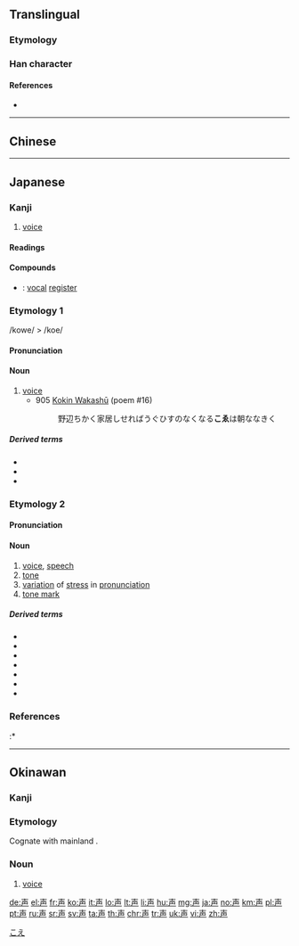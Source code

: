 {{also|聲}}
==Translingual==
{{stroke order|type=bw}}
{{ja-forms|声|声|[[聲]]}}
===Etymology===
{{Han simp|聲|f=耳|t=&nbsp;|f2=殳|t2=&nbsp;}}
===Han character===
{{Han char|rn=33|rad=士|as=04|sn=7|four=|canj=GAH|ids=⿱士𠃜}}

====References====
* {{Han ref|kx=0243.040|dkj=05645|dj=0483.060|hdz=10429.010|uh=58F0|ud=22768}}

----

==Chinese==
{{zh-see|聲}}

----

==Japanese==

===Kanji===
{{ja-kanji|grade=2|rs=士04|style=s|kyu=聲}}

# [[voice]]

====Readings====
{{ja-readings
|goon=[[しょう]] (shō) < [[しやう]] (shau)
|kanon=[[せい]] (sei)
|kun=[[こえ]] (koe) < [[こゑ]] (kowe)}}

====Compounds====
* {{ja-r|声区|せいく}}: [[vocal]] [[register]]

{{wikipedia|lang=ja}}

===Etymology 1===
{{ja-kanjitab|こえ|yomi=k}}
/kowe/ > /koe/

====Pronunciation====
{{ja-pron|yomi=k|こえ|acc=1|acc_ref=DJR,NHK}}

====Noun====
{{ja-noun|kyu=聲|こえ|hhira=こゑ}}

# [[voice]]
#* 905 [[w:Kokin Wakashū|Kokin Wakashū]] (poem #16)
#*: 野辺ちかく家居しせればうぐひすのなくなる'''こゑ'''は朝ななきく

=====Derived terms=====
* {{ja-r|呻き声|うめきごえ|[[groan]], [[moan]]}}
* {{ja-r|声を殺す|こえ を ころす}}
* {{ja-r|声を出す|こえ を だす}}

===Etymology 2===
{{ja-kanjitab|しょう|yomi=o}}

====Pronunciation====
{{ja-pron|yomi=goon|しょう}}

====Noun====
{{ja-noun|kyu=聲|しょう|hhira=しやう}}

# [[voice]], [[speech]]
# [[tone]]
# [[variation]] of [[stress]] in [[pronunciation]]
# [[tone mark]]

=====Derived terms=====
* {{ja-r|去声|きょしょう}}
* {{ja-r|四声|ししょう}}
* {{ja-r|声点|しょうてん}}
* {{ja-r|上声|じょうしょう}}
* {{ja-r|入声|にっしょう}}
* {{ja-r|平声|ひょうしょう}}
* {{ja-r|連声|れんじょう}}

===References===
<references/>
:* {{cite-book
|last=Kojima
|first=Noriyuki
|coauthors=Arai Eizō
|title=Shin Nihon Koten Bungaku Taikei 5: [[w:Kokin Wakashū|Kokin Wakashū]]
|publisher=[[w:Iwanami Shoten Publishing|Iwanami Shoten]]
|date=1989
|origyear=905
|language=Japanese
|isbn=4-00-240005-0
}}

[[Category:Japanese basic words|こえ]]

----

==Okinawan==

===Kanji===
{{head|ryu|kanji|hiragana|くぃー|romaji|kwī}}

===Etymology===
Cognate with mainland {{cog|ja|声|tr=koe}}.

===Noun===
{{head|ryu|noun|hiragana|くぃー|romaji|kwī}}

# [[voice]]

[[de:声]]
[[el:声]]
[[fr:声]]
[[ko:声]]
[[it:声]]
[[lo:声]]
[[lt:声]]
[[li:声]]
[[hu:声]]
[[mg:声]]
[[ja:声]]
[[no:声]]
[[km:声]]
[[pl:声]]
[[pt:声]]
[[ru:声]]
[[sr:声]]
[[sv:声]]
[[ta:声]]
[[th:声]]
[[chr:声]]
[[tr:声]]
[[uk:声]]
[[vi:声]]
[[zh:声]]